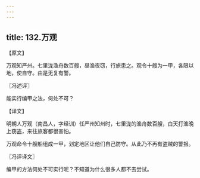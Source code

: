 ```yaml
---
---
---
```

title: 132.万观
---



【原文】

万观知严州。七里泷渔舟数百艘，昼渔夜窃，行旅患之。观令十艘为一甲，各限以地，使自守。由是无复有警。

〖冯述评〗

能实行编甲之法，何处不可？

【译文】

明朝人万观（南昌人，字经训）任严州知州时，七里泷的渔舟数百艘，白天打渔晚上窃盗，来往旅客都很害怕。

万观命令十艘船组成一甲，划定地区让他们自己防守。从此乃不再有盗贼的警报。

〖冯评译文〗

编甲的方法何处不可实行呢？不知道为什么很多人都不去尝试。